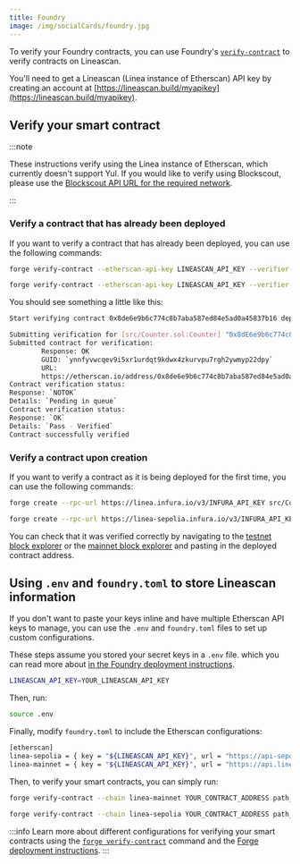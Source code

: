 ```yaml
---
title: Foundry
image: /img/socialCards/foundry.jpg
---
```



To verify your Foundry contracts, you can use Foundry's [`verify-contract`](https://book.getfoundry.sh/reference/forge/forge-verify-contract) 
to verify contracts on Lineascan.

You'll need to get a Lineascan (Linea instance of Etherscan) API key by creating an account at 
[https://lineascan.build/myapikey](https://lineascan.build/myapikey).

## Verify your smart contract

:::note

These instructions verify using the Linea instance of Etherscan, which currently doesn't support 
Yul. If you would like to verify using Blockscout, please use the [Blockscout API URL for the required network](../../build/block-explorers.mdx).

:::

### Verify a contract that has already been deployed

If you want to verify a contract that has already been deployed, you can use the following commands:

<Tabs>
  <TabItem value="Mainnet" label="Mainnet" default>

```bash
forge verify-contract --etherscan-api-key LINEASCAN_API_KEY --verifier-url https://api.lineascan.build/api CONTRACT_ADDRESS path_to_contract:contract_name --watch
```

  </TabItem>
  <TabItem value="Testnet" label="Testnet">

```bash
forge verify-contract --etherscan-api-key LINEASCAN_API_KEY --verifier-url https://api-sepolia.lineascan.build/api CONTRACT_ADDRESS path_to_contract:contract_name --watch
```

  </TabItem>
</Tabs>

You should see something a little like this:

```bash
Start verifying contract 0x8de6e9b6c774c8b7aba587ed84e5ad0a45837b16 deployed on mainnet

Submitting verification for [src/Counter.sol:Counter] "0x8dE6e9b6c774c8B7AbA587ED84E5AD0A45837b16".
Submitted contract for verification:
        Response: OK
        GUID: `ynnfyvwcqev9i5xr1urdqt9kdwx4zkurvpu7rgh2ywmyp22dpy`
        URL:
        https://etherscan.io/address/0x8de6e9b6c774c8b7aba587ed84e5ad0a45837b16
Contract verification status:
Response: `NOTOK`
Details: `Pending in queue`
Contract verification status:
Response: `OK`
Details: `Pass - Verified`
Contract successfully verified
```

### Verify a contract upon creation

If you want to verify a contract as it is being deployed for the first time, you can use the following commands:

<Tabs>
  <TabItem value="Mainnet" label="Mainnet" default>

```bash
forge create --rpc-url https://linea.infura.io/v3/INFURA_API_KEY src/Counter.sol:Counter --private-key YOUR_PRIVATE_KEY --verify --verifier-url https://api.lineascan.build/api --etherscan-api-key LINEASCAN_API_KEY
```

  </TabItem>
  <TabItem value="Testnet" label="Testnet">

```bash
forge create --rpc-url https://linea-sepolia.infura.io/v3/INFURA_API_KEY src/Counter.sol:Counter --private-key YOUR_PRIVATE_KEY --verify --verifier-url https://api-sepolia.lineascan.build/api --etherscan-api-key LINEASCAN_API_KEY
```

  </TabItem>
</Tabs>

You can check that it was verified correctly by navigating to the [testnet block explorer](https://sepolia.lineascan.build/) or the [mainnet block explorer](https://lineascan.build/) and pasting in the deployed contract address.

## Using `.env` and `foundry.toml` to store Lineascan information

If you don't want to paste your keys inline and have multiple Etherscan API keys to manage, you can use
the `.env` and `foundry.toml` files to set up custom configurations.

These steps assume you stored your secret keys in a `.env` file. which you can read more about
[in the Foundry deployment instructions](../deploy-smart-contract/foundry.mdx#deploy-a-smart-contract-using-a-env-file).

```bash
LINEASCAN_API_KEY=YOUR_LINEASCAN_API_KEY
```

Then, run:

```bash
source .env
```

Finally, modify `foundry.toml` to include the Etherscan configurations:

```bash
[etherscan]
linea-sepolia = { key = "${LINEASCAN_API_KEY}", url = "https://api-sepolia.lineascan.build/api" }
linea-mainnet = { key = "${LINEASCAN_API_KEY}", url = "https://api.lineascan.build/api" }
```

Then, to verify your smart contracts, you can simply run:

<Tabs>
  <TabItem value="Mainnet" label="Mainnet" default>

```bash
forge verify-contract --chain linea-mainnet YOUR_CONTRACT_ADDRESS path_to_contract:contract_name --watch
```

  </TabItem>
  <TabItem value="Testnet" label="Testnet">

```bash
forge verify-contract --chain linea-sepolia YOUR_CONTRACT_ADDRESS path_to_contract:contract_name --watch
```

  </TabItem>
</Tabs>

:::info
Learn more about different configurations for verifying your smart contracts using the
[`forge verify-contract`](https://book.getfoundry.sh/reference/forge/forge-verify-contract#forge-verify-contract)
command and the [Forge deployment instructions](https://book.getfoundry.sh/forge/deploying).
:::
